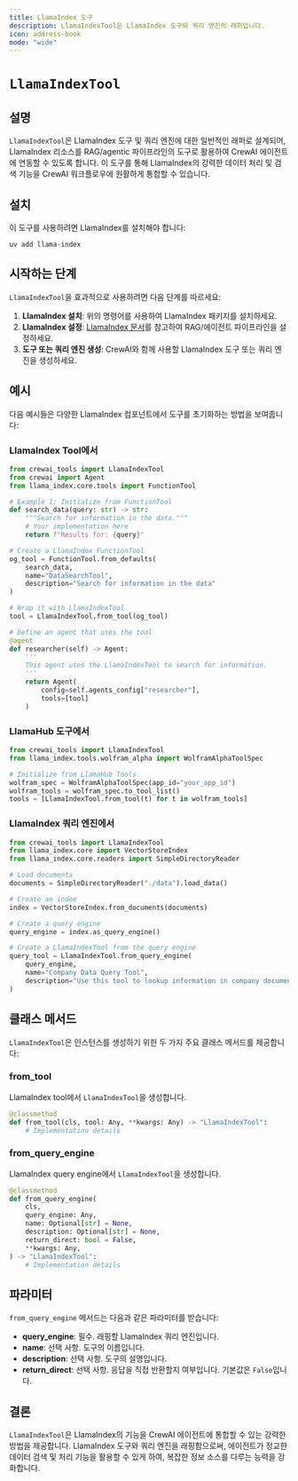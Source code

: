 ```yaml
---
title: LlamaIndex 도구
description: LlamaIndexTool은 LlamaIndex 도구와 쿼리 엔진의 래퍼입니다.
icon: address-book
mode: "wide"
---
```


# `LlamaIndexTool`

## 설명

`LlamaIndexTool`은 LlamaIndex 도구 및 쿼리 엔진에 대한 일반적인 래퍼로 설계되어, LlamaIndex 리소스를 RAG/agentic 파이프라인의 도구로 활용하여 CrewAI 에이전트에 연동할 수 있도록 합니다. 이 도구를 통해 LlamaIndex의 강력한 데이터 처리 및 검색 기능을 CrewAI 워크플로우에 원활하게 통합할 수 있습니다.

## 설치

이 도구를 사용하려면 LlamaIndex를 설치해야 합니다:

```shell
uv add llama-index
```

## 시작하는 단계

`LlamaIndexTool`을 효과적으로 사용하려면 다음 단계를 따르세요:

1. **LlamaIndex 설치**: 위의 명령어를 사용하여 LlamaIndex 패키지를 설치하세요.
2. **LlamaIndex 설정**: [LlamaIndex 문서](https://docs.llamaindex.ai/)를 참고하여 RAG/에이전트 파이프라인을 설정하세요.
3. **도구 또는 쿼리 엔진 생성**: CrewAI와 함께 사용할 LlamaIndex 도구 또는 쿼리 엔진을 생성하세요.

## 예시

다음 예시들은 다양한 LlamaIndex 컴포넌트에서 도구를 초기화하는 방법을 보여줍니다:

### LlamaIndex Tool에서

```python Code
from crewai_tools import LlamaIndexTool
from crewai import Agent
from llama_index.core.tools import FunctionTool

# Example 1: Initialize from FunctionTool
def search_data(query: str) -> str:
    """Search for information in the data."""
    # Your implementation here
    return f"Results for: {query}"

# Create a LlamaIndex FunctionTool
og_tool = FunctionTool.from_defaults(
    search_data,
    name="DataSearchTool",
    description="Search for information in the data"
)

# Wrap it with LlamaIndexTool
tool = LlamaIndexTool.from_tool(og_tool)

# Define an agent that uses the tool
@agent
def researcher(self) -> Agent:
    '''
    This agent uses the LlamaIndexTool to search for information.
    '''
    return Agent(
        config=self.agents_config["researcher"],
        tools=[tool]
    )
```

### LlamaHub 도구에서

```python Code
from crewai_tools import LlamaIndexTool
from llama_index.tools.wolfram_alpha import WolframAlphaToolSpec

# Initialize from LlamaHub Tools
wolfram_spec = WolframAlphaToolSpec(app_id="your_app_id")
wolfram_tools = wolfram_spec.to_tool_list()
tools = [LlamaIndexTool.from_tool(t) for t in wolfram_tools]
```

### LlamaIndex 쿼리 엔진에서

```python Code
from crewai_tools import LlamaIndexTool
from llama_index.core import VectorStoreIndex
from llama_index.core.readers import SimpleDirectoryReader

# Load documents
documents = SimpleDirectoryReader("./data").load_data()

# Create an index
index = VectorStoreIndex.from_documents(documents)

# Create a query engine
query_engine = index.as_query_engine()

# Create a LlamaIndexTool from the query engine
query_tool = LlamaIndexTool.from_query_engine(
    query_engine,
    name="Company Data Query Tool",
    description="Use this tool to lookup information in company documents"
)
```

## 클래스 메서드

`LlamaIndexTool`은 인스턴스를 생성하기 위한 두 가지 주요 클래스 메서드를 제공합니다:

### from_tool

LlamaIndex tool에서 `LlamaIndexTool`을 생성합니다.

```python Code
@classmethod
def from_tool(cls, tool: Any, **kwargs: Any) -> "LlamaIndexTool":
    # Implementation details
```

### from_query_engine

LlamaIndex query engine에서 `LlamaIndexTool`을 생성합니다.

```python Code
@classmethod
def from_query_engine(
    cls,
    query_engine: Any,
    name: Optional[str] = None,
    description: Optional[str] = None,
    return_direct: bool = False,
    **kwargs: Any,
) -> "LlamaIndexTool":
    # Implementation details
```

## 파라미터

`from_query_engine` 메서드는 다음과 같은 파라미터를 받습니다:

- **query_engine**: 필수. 래핑할 LlamaIndex 쿼리 엔진입니다.
- **name**: 선택 사항. 도구의 이름입니다.
- **description**: 선택 사항. 도구의 설명입니다.
- **return_direct**: 선택 사항. 응답을 직접 반환할지 여부입니다. 기본값은 `False`입니다.

## 결론

`LlamaIndexTool`은 LlamaIndex의 기능을 CrewAI 에이전트에 통합할 수 있는 강력한 방법을 제공합니다. LlamaIndex 도구와 쿼리 엔진을 래핑함으로써, 에이전트가 정교한 데이터 검색 및 처리 기능을 활용할 수 있게 하여, 복잡한 정보 소스를 다루는 능력을 강화합니다.
